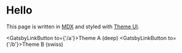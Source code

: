 

# Hello

This page is written in [MDX][] and styled with [Theme UI][].

<GatsbyLinkButton to={'/a'}>Theme A (deep)</GatsbyLinkButton>
<GatsbyLinkButton to={'/b'}>Theme B (swiss)</GatsbyLinkButton>

[theme ui]: https://theme-ui.now.sh
[mdx]: https://mdxjs.com
